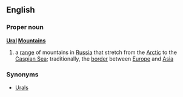 ==English==
===Proper noun===
{{wikipedia}}
'''[[Ural]] [[mountain|Mountains]]'''
# a [[range]] of mountains in [[Russia]] that stretch from the [[Arctic]] to the [[Caspian Sea]]; traditionally, the [[border]] between [[Europe]] and [[Asia]]
===Synonyms===
*[[Urals]]